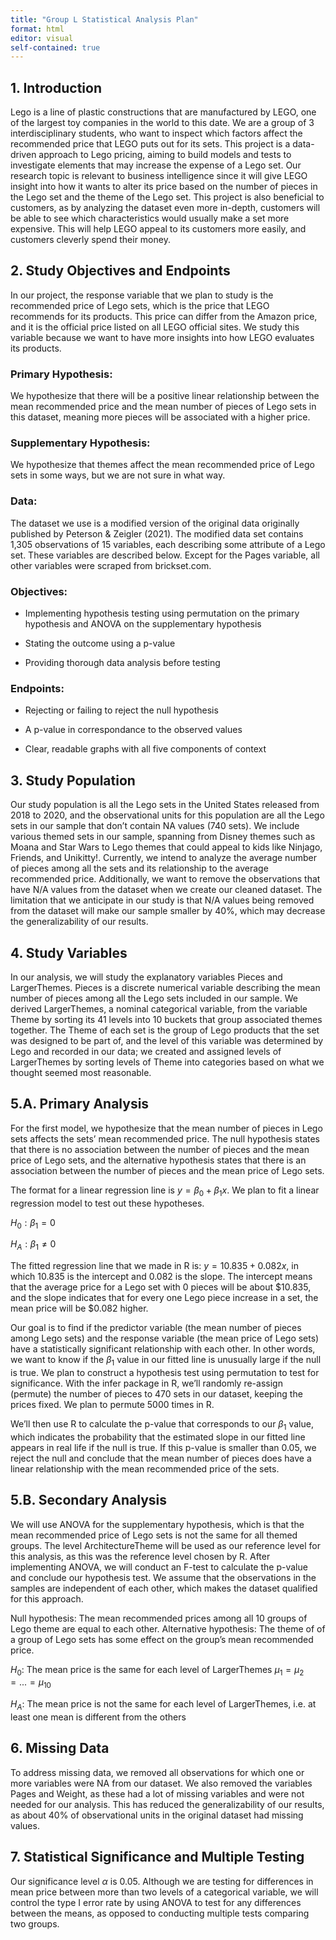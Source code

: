 ```yaml
---
title: "Group L Statistical Analysis Plan"
format: html
editor: visual
self-contained: true
---
```


## 1. Introduction

Lego is a line of plastic constructions that are manufactured by LEGO, one of the largest toy companies in the world to this date. We are a group of 3 interdisciplinary students, who want to inspect which factors affect the recommended price that LEGO puts out for its sets. This project is a data-driven approach to Lego pricing, aiming to build models and tests to investigate elements that may increase the expense of a Lego set. Our research topic is relevant to business intelligence since it will give LEGO insight into how it wants to alter its price based on the number of pieces in the Lego set and the theme of the Lego set. This project is also beneficial to customers, as by analyzing the dataset even more in-depth, customers will be able to see which characteristics would usually make a set more expensive. This will help LEGO appeal to its customers more easily, and customers cleverly spend their money.

## 2. Study Objectives and Endpoints

In our project, the response variable that we plan to study is the recommended price of Lego sets, which is the price that LEGO recommends for its products. This price can differ from the Amazon price, and it is the official price listed on all LEGO official sites. We study this variable because we want to have more insights into how LEGO evaluates its products.

### Primary Hypothesis:

We hypothesize that there will be a positive linear relationship between the mean recommended price and the mean number of pieces of Lego sets in this dataset, meaning more pieces will be associated with a higher price.

### Supplementary Hypothesis:

We hypothesize that themes affect the mean recommended price of Lego sets in some ways, but we are not sure in what way.

### Data:

The dataset we use is a modified version of the original data originally published by Peterson & Zeigler (2021). The modified data set contains 1,305 observations of 15 variables, each describing some attribute of a Lego set. These variables are described below. Except for the Pages variable, all other variables were scraped from brickset.com.

### Objectives:

-   Implementing hypothesis testing using permutation on the primary hypothesis and ANOVA on the supplementary hypothesis

-   Stating the outcome using a p-value

-   Providing thorough data analysis before testing

### Endpoints:

-   Rejecting or failing to reject the null hypothesis

-   A p-value in correspondance to the observed values

-   Clear, readable graphs with all five components of context

## 3. Study Population

Our study population is all the Lego sets in the United States released from 2018 to 2020, and the observational units for this population are all the Lego sets in our sample that don't contain NA values (740 sets). We include various themed sets in our sample, spanning from Disney themes such as Moana and Star Wars to Lego themes that could appeal to kids like Ninjago, Friends, and Unikitty!. Currently, we intend to analyze the average number of pieces among all the sets and its relationship to the average recommended price. Additionally, we want to remove the observations that have N/A values from the dataset when we create our cleaned dataset. The limitation that we anticipate in our study is that N/A values being removed from the dataset will make our sample smaller by 40%, which may decrease the generalizability of our results.

## 4. Study Variables

In our analysis, we will study the explanatory variables Pieces and LargerThemes. Pieces is a discrete numerical variable describing the mean number of pieces among all the Lego sets included in our sample. We derived LargerThemes, a nominal categorical variable, from the variable Theme by sorting its 41 levels into 10 buckets that group associated themes together. The Theme of each set is the group of Lego products that the set was designed to be part of, and the level of this variable was determined by Lego and recorded in our data; we created and assigned levels of LargerThemes by sorting levels of Theme into categories based on what we thought seemed most reasonable.

## 5.A. Primary Analysis

For the first model, we hypothesize that the mean number of pieces in Lego sets affects the sets' mean recommended price. The null hypothesis states that there is no association between the number of pieces and the mean price of Lego sets, and the alternative hypothesis states that there is an association between the number of pieces and the mean price of Lego sets.

The format for a linear regression line is $y = \beta_0 + \beta_1x$. We plan to fit a linear regression model to test out these hypotheses.

$H_0: \beta_1 = 0$

$H_A: \beta_1 \neq 0$

The fitted regression line that we made in R is: $y = 10.835 + 0.082x$, in which $10.835$ is the intercept and $0.082$ is the slope. The intercept means that the average price for a Lego set with 0 pieces will be about $\$10.835$, and the slope indicates that for every one Lego piece increase in a set, the mean price will be $\$0.082$ higher.

Our goal is to find if the predictor variable (the mean number of pieces among Lego sets) and the response variable (the mean price of Lego sets) have a statistically significant relationship with each other. In other words, we want to know if the $\beta_1$ value in our fitted line is unusually large if the null is true. We plan to construct a hypothesis test using permutation to test for significance. With the infer package in R, we'll randomly re-assign (permute) the number of pieces to 470 sets in our dataset, keeping the prices fixed. We plan to permute 5000 times in R.

We'll then use R to calculate the p-value that corresponds to our $\beta_1$ value, which indicates the probability that the estimated slope in our fitted line appears in real life if the null is true. If this p-value is smaller than 0.05, we reject the null and conclude that the mean number of pieces does have a linear relationship with the mean recommended price of the sets.

## 5.B. Secondary Analysis

We will use ANOVA for the supplementary hypothesis, which is that the mean recommended price of Lego sets is not the same for all themed groups. The level ArchitectureTheme will be used as our reference level for this analysis, as this was the reference level chosen by R. After implementing ANOVA, we will conduct an F-test to calculate the p-value and conclude our hypothesis test. We assume that the observations in the samples are independent of each other, which makes the dataset qualified for this approach.

Null hypothesis: The mean recommended prices among all 10 groups of Lego theme are equal to each other. Alternative hypothesis: The theme of of a group of Lego sets has some effect on the group's mean recommended price.

$H_0$: The mean price is the same for each level of LargerThemes $\mu_1 = \mu_2 = ... = \mu_{10}$

$H_A$: The mean price is not the same for each level of LargerThemes, i.e. at least one mean is different from the others

## 6. Missing Data

To address missing data, we removed all observations for which one or more variables were NA from our dataset. We also removed the variables Pages and Weight, as these had a lot of missing variables and were not needed for our analysis. This has reduced the generalizability of our results, as about 40% of observational units in the original dataset had missing values.

## 7. Statistical Significance and Multiple Testing

Our significance level $\alpha$ is 0.05. Although we are testing for differences in mean price between more than two levels of a categorical variable, we will control the type I error rate by using ANOVA to test for any differences between the means, as opposed to conducting multiple tests comparing two groups.
